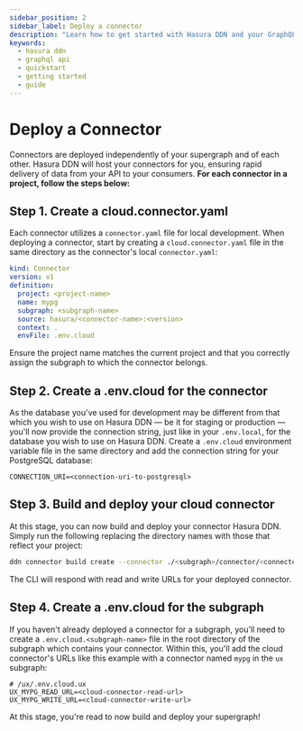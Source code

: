 ```yaml
---
sidebar_position: 2
sidebar_label: Deploy a connector
description: "Learn how to get started with Hasura DDN and your GraphQL API."
keywords:
  - hasura ddn
  - graphql api
  - quickstart
  - getting started
  - guide
---
```


# Deploy a Connector

Connectors are deployed independently of your supergraph and of each other. Hasura DDN will host your connectors for
you, ensuring rapid delivery of data from your API to your consumers. **For each connector in a project, follow the
steps below:**

## Step 1. Create a cloud.connector.yaml

Each connector utilizes a `connector.yaml` file for local development. When deploying a connector, start by creating a
`cloud.connector.yaml` file in the same directory as the connector's local `connector.yaml`:

```yaml
kind: Connector
version: v1
definition:
  project: <project-name>
  name: mypg
  subgraph: <subgraph-name>
  source: hasura/<connector-name>:<version>
  context: .
  envFile: .env.cloud
```

Ensure the project name matches the current project and that you correctly assign the subgraph to which the connector
belongs.

## Step 2. Create a .env.cloud for the connector

As the database you've used for development may be different from that which you wish to use on Hasura DDN — be it for
staging or production — you'll now provide the connection string, just like in your `.env.local`, for the database you
wish to use on Hasura DDN. Create a `.env.cloud` environment variable file in the same directory and add the connection
string for your PostgreSQL database:

```env
CONNECTION_URI=<connection-uri-to-postgresql>
```

## Step 3. Build and deploy your cloud connector

At this stage, you can now build and deploy your connector Hasura DDN. Simply run the following replacing the directory
names with those that reflect your project:

```bash
ddn connector build create --connector ./<subgraph>/connector/<connector-name>/cloud.connector.yaml
```

The CLI will respond with read and write URLs for your deployed connector.

## Step 4. Create a .env.cloud for the subgraph

If you haven't already deployed a connector for a subgraph, you'll need to create a `.env.cloud.<subgraph-name>` file in
the root directory of the subgraph which contains your connector. Within this, you'll add the cloud connector's URLs
like this example with a connector named `mypg` in the `ux` subgraph:

```env
# /ux/.env.cloud.ux
UX_MYPG_READ_URL=<cloud-connector-read-url>
UX_MYPG_WRITE_URL=<cloud-connector-write-url>
```

At this stage, you're read to now build and deploy your supergraph!
